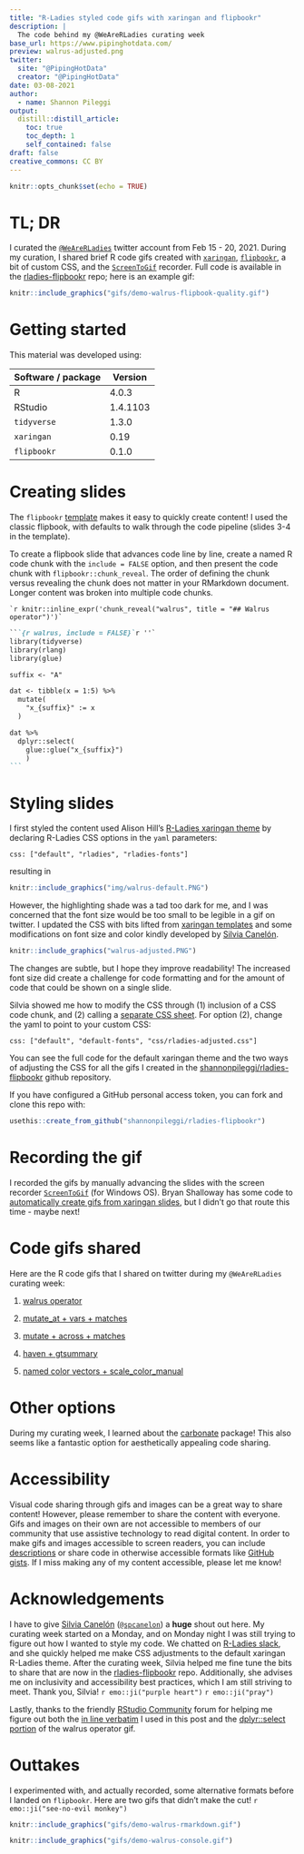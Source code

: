 ```yaml
---
title: "R-Ladies styled code gifs with xaringan and flipbookr"
description: |
  The code behind my @WeAreRLadies curating week
base_url: https://www.pipinghotdata.com/
preview: walrus-adjusted.png
twitter:
  site: "@PipingHotData"
  creator: "@PipingHotData"
date: 03-08-2021
author:
  - name: Shannon Pileggi
output:
  distill::distill_article:
    toc: true
    toc_depth: 1
    self_contained: false
draft: false
creative_commons: CC BY
---
```


```r
knitr::opts_chunk$set(echo = TRUE)
```


# TL; DR

I curated the [`@WeAreRLadies`](https://twitter.com/WeAreRLadies){target="_blank"} twitter account from Feb 15 - 20, 2021. During my curation, I shared brief R code gifs created with [`xaringan`](https://slides.yihui.org/xaringan/#1){target="_blank"},   [`flipbookr`](https://github.com/EvaMaeRey/flipbookr){target="_blank"},
a bit of custom CSS, and the [`ScreenToGif`](https://www.screentogif.com/){target="_blank"} recorder. Full code is available in the [rladies-flipbookr](https://github.com/shannonpileggi/rladies-flipbookr){target="_blank"} repo; here is an example gif:

```r
knitr::include_graphics("gifs/demo-walrus-flipbook-quality.gif")
```

# Getting started

This material was developed using:

| Software / package  | Version               |
|---------------------|-----------------------|
| R                   | 4.0.3                 | 
| RStudio             | 1.4.1103              | 
| `tidyverse`         | 1.3.0                 |
| `xaringan`          | 0.19                  |
| `flipbookr`         | 0.1.0                 |


# Creating slides

The `flipbookr` [template](https://github.com/EvaMaeRey/flipbookr#template){target="_blank"} makes it easy to quickly create content! I used the classic flipbook, with defaults to walk through the code pipeline (slides 3-4 in the template).

To create a flipbook slide that advances code line by line, create a named R
code chunk with the `include = FALSE` option, and then present the code chunk with `flipbookr::chunk_reveal`. The order of defining the chunk versus revealing the chunk does not matter in your RMarkdown document. Longer content was broken into multiple code 
chunks.

`` `r knitr::inline_expr('chunk_reveal("walrus", title = "## Walrus operator")')` ``



````markdown
```{r walrus, include = FALSE}`r ''`
library(tidyverse)
library(rlang)
library(glue)

suffix <- "A" 

dat <- tibble(x = 1:5) %>%
  mutate(
    "x_{suffix}" := x
  ) 

dat %>% 
  dplyr::select(
    glue::glue("x_{suffix}")
    ) 
```
````

# Styling slides

I first styled the content used Alison Hill's [R-Ladies xaringan theme](https://alison.rbind.io/project/rladies-xaringan/){target="_blank"} by declaring
R-Ladies CSS options in the `yaml` parameters:

`css: ["default", "rladies", "rladies-fonts"]`

resulting in

```r
knitr::include_graphics("img/walrus-default.PNG")
```

However, the highlighting shade was a tad too dark for me, and I was 
concerned that the font size would be too small to be legible in a gif on twitter. I updated the CSS with bits lifted from [xaringan templates](https://github.com/yihui/xaringan/tree/master/inst/rmarkdown/templates/xaringan/resources){target="_blank"} and some modifications on font size and color kindly developed by [Silvia Canelón](https://silvia.rbind.io/){target="_blank"}. 

```r
knitr::include_graphics("walrus-adjusted.PNG")
```


The changes are subtle, but I hope they improve readability! The increased font size did create a challenge for code formatting and for the amount of code that could be shown on a single slide.

Silvia showed me how to modify the CSS through (1) inclusion of a CSS code chunk, and (2) calling a [separate CSS sheet](https://github.com/shannonpileggi/rladies-flipbookr/blob/main/css/rladies-adjusted.css){target="_blank"}. For option (2), change the yaml to
point to your custom CSS:

`css: ["default", "default-fonts", "css/rladies-adjusted.css"]`

You can see the full code for the default xaringan theme and the two ways of adjusting the
CSS for all the gifs I created in the  [shannonpileggi/rladies-flipbookr](https://github.com/shannonpileggi/rladies-flipbookr){target="_blank"} github repository.

If you have configured a GitHub personal access token, you can fork and clone
this repo with:

```r
usethis::create_from_github("shannonpileggi/rladies-flipbookr")
```


# Recording the gif

I recorded the gifs by manually advancing the slides with the screen recorder [`ScreenToGif`](https://www.screentogif.com/){target="_blank"} (for Windows OS). 
Bryan Shalloway has some code to [automatically create gifs from xaringan slides](https://github.com/brshallo/flipbookr-gifs-examples){target="_blank"}, but I didn't go that route this time - maybe next!

# Code gifs shared

Here are the R code gifs that I shared on twitter during my `@WeAreRLadies` curating week:

1. [walrus operator](https://twitter.com/WeAreRLadies/status/1361802517735178243){target="_blank"}

2. [mutate_at + vars + matches](https://twitter.com/WeAreRLadies/status/1362442398790516741){target="_blank"}

3. [mutate + across + matches](https://twitter.com/WeAreRLadies/status/1362450901445865472){target="_blank"}

4. [haven + gtsummary](https://twitter.com/WeAreRLadies/status/1363186751133667330){target="_blank"}

5. [named color vectors + scale_color_manual](https://twitter.com/WeAreRLadies/status/1363286611971170304){target="_blank"}

# Other options

During my curating week, I learned about the [carbonate](https://github.com/yonicd/carbonate){target="_blank"} package! This also seems like a fantastic option for aesthetically appealing code sharing.

# Accessibility

Visual code sharing through gifs and images can be a great way to share 
content! However, please remember to share the content with everyone. Gifs and images on their own are not accessible to members of our community that use assistive technology to read digital content. In order to make gifs and images accessible to screen readers, you can include [descriptions](https://help.twitter.com/en/using-twitter/picture-descriptions){target="_blank"} or share code in otherwise accessible formats like [GitHub gists](https://gist.github.com/){target="_blank"}. If I miss making
any of my content accessible, please let me know!


# Acknowledgements

I have to give [Silvia Canelón](https://silvia.rbind.io/){target="_blank"} ([`@spcanelon`](https://twitter.com/spcanelon){target="_blank"}) a **huge** shout out here. My curating week started on a Monday, and on Monday night I was still trying to figure out how 
I wanted to style my code. We chatted on [R-Ladies slack](https://rladies-community-slack.herokuapp.com/){target="_blank"}, and she quickly helped me make CSS adjustments to the default xaringan R-Ladies theme. After the curating week, Silvia helped me fine tune the bits to share that are now in the [rladies-flipbookr](https://github.com/shannonpileggi/rladies-flipbookr){target="_blank"} repo. Additionally, she advises me on inclusivity and accessibility best practices, which I am still striving to meet. Thank you, Silvia! `r emo::ji("purple heart")` `r emo::ji("pray")`

Lastly, thanks to the friendly [RStudio Community](https://community.rstudio.com/){target="_blank"} forum for helping me figure out both the [in line verbatim](https://community.rstudio.com/t/rmarkdown-verbatim-in-line-code/98165){target="_blank"} I used in this post and the [dplyr::select portion](https://community.rstudio.com/t/tidy-eval-glue-custom-names-w-dplyr-select/95010){target="_blank"} of the walrus operator gif. 

# Outtakes 

I experimented with, and actually recorded, some alternative formats before 
I landed on `flipbookr`. Here are two gifs that didn't make the cut! `r emo::ji("see-no-evil monkey")`


```r
knitr::include_graphics("gifs/demo-walrus-rmarkdown.gif")
```


```r
knitr::include_graphics("gifs/demo-walrus-console.gif")
```


